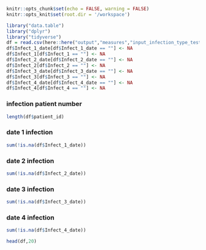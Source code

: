 

```r
knitr::opts_chunk$set(echo = FALSE, warning = FALSE)
knitr::opts_knit$set(root.dir = '/workspace')
```


```r
library("data.table")
library("dplyr")
library("tidyverse")
df = read.csv(here::here("output","measures","input_infection_type_test_2021_2021-01-01.csv.gz"))
df$Infect_1_date[df$Infect_1_date == ""] <- NA
df$Infect_1[df$Infect_1 == ""] <- NA
df$Infect_2_date[df$Infect_2_date == ""] <- NA
df$Infect_2[df$Infect_2 == ""] <- NA
df$Infect_3_date[df$Infect_3_date == ""] <- NA
df$Infect_3[df$Infect_3 == ""] <- NA
df$Infect_4_date[df$Infect_4_date == ""] <- NA
df$Infect_4[df$Infect_4 == ""] <- NA
```

### infection patient number
```r
length(df$patient_id)
```
### date 1 infection
```r
sum(!is.na(df$Infect_1_date))
```

### date 2 infection
```r
sum(!is.na(df$Infect_2_date))
```

### date 3 infection
```r
sum(!is.na(df$Infect_3_date))
```

### date 4 infection
```r
sum(!is.na(df$Infect_4_date))
```



```r
head(df,20)
```